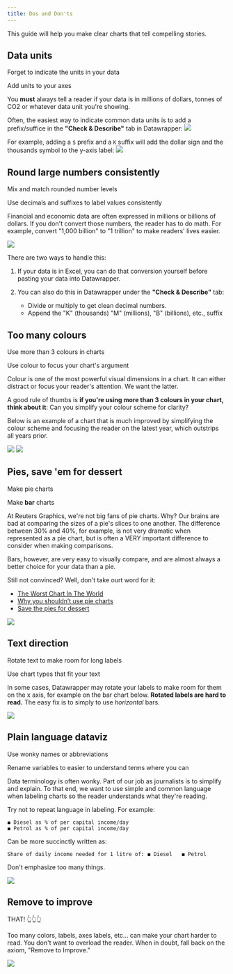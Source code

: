 ```yaml
---
title: Dos and Don'ts
---
```




This guide will help you make clear charts that tell compelling stories.

## Data units

<Badge text="✘ DON'T" variant="danger" /> Forget to indicate the units in your data

<Badge text="✓ DO" variant="success" /> Add units to your axes

You **must** always tell a reader if your data is in millions of dollars, tonnes of CO2 or whatever data unit you're showing.

Often, the easiest way to indicate common data units is to add a prefix/suffice in the **"Check & Describe"** tab in Datawrapper:
![](https://raw.githubusercontent.com/reuters-graphics/newsroom-datawrapper-guide/gh-pages/.github/images/units.png?v=4)

For example, adding a `$` prefix and a `K` suffix will add the dollar sign and the thousands symbol to the y-axis label:
![](https://raw.githubusercontent.com/reuters-graphics/newsroom-datawrapper-guide/gh-pages/.github/images/units-chart.png?v=4)

## Round large numbers consistently

<Badge text="✘ DON'T" variant="danger" /> Mix and match rounded number levels

<Badge text="✓ DO" variant="success" /> Use decimals and suffixes to label values consistently

Financial and economic data are often expressed in millions or billions of dollars. If you don't convert those numbers, the reader has to do math. For example, convert "1,000 billion" to "1 trillion" to make readers' lives easier.

![](https://raw.githubusercontent.com/reuters-graphics/newsroom-datawrapper-guide/gh-pages/.github/images/hierarchy.png?v=4)

There are two ways to handle this:

1) If your data is in Excel, you can do that conversion yourself before pasting your data into Datawrapper.

2) You can also do this in Datawrapper under the **"Check & Describe"** tab:
    * Divide or multiply to get clean decimal numbers.
    * Append the "K" (thousands) "M" (millions), "B" (billions), etc., suffix

## Too many colours

<Badge text="✘ DON'T" variant="danger" /> Use more than 3 colours in charts

<Badge text="✓ DO" variant="success" /> Use colour to focus your chart's argument

Colour is one of the most powerful visual dimensions in a chart. It can either distract or focus your reader's attention. We want the latter.

A good rule of thumbs is **if you're using more than 3 colours in your chart, think about it**: Can you simplify your colour scheme for clarity?

Below is an example of a chart that is much improved by simplifying the colour scheme and focusing the reader on the latest year, which outstrips all years prior.

<img src={TooManyColours.src} />

<img src={JustEnoughColours.src} />

## Pies, save 'em for dessert

<Badge text="✘ DON'T" variant="danger" /> Make pie charts

<Badge text="✓ DO" variant="success" /> Make **bar** charts

At Reuters Graphics, we're not big fans of pie charts. Why? Our brains are bad at comparing the sizes of a pie's slices to one another. The difference between 30% and 40%, for example, is not very dramatic when represented as a pie chart, but is often a VERY important difference to consider when making comparisons.

Bars, however, are very easy to visually compare, and are almost always a better choice for your data than a pie.

Still not convinced? Well, don't take ourt word for it:

- [The Worst Chart In The World](https://www.businessinsider.com/pie-charts-are-the-worst-2013-6)
- [Why you shouldn’t use pie charts](https://scc.ms.unimelb.edu.au/resources/data-visualisation-and-exploration/no_pie-charts)
- [Save the pies for dessert](https://www.perceptualedge.com/articles/visual_business_intelligence/save_the_pies_for_dessert.pdf)

![](https://raw.githubusercontent.com/reuters-graphics/newsroom-datawrapper-guide/gh-pages/.github/images/pie-charts.png?v=4)

## Text direction

<Badge text="✘ DON'T" variant="danger" /> Rotate text to make room for long labels

<Badge text="✓ DO" variant="success" /> Use chart types that fit your text

In some cases, Datawrapper may rotate your labels to make room for them on the x axis, for example on the bar chart below. **Rotated labels are hard to read.** The easy fix is to simply to use _horizontal_ bars.

![](https://raw.githubusercontent.com/reuters-graphics/newsroom-datawrapper-guide/gh-pages/.github/images/horiz-bars.png?v=4)

## Plain language dataviz

<Badge text="✘ DON'T" variant="danger" /> Use wonky names or abbreviations

<Badge text="✓ DO" variant="success" /> Rename variables to easier to understand terms where you can


Data terminology is often wonky. Part of our job as journalists is to simplify and explain. To that end, we want to use simple and common language when labeling charts so the reader understands what they're reading.

Try not to repeat language in labeling. For example:

```
◼︎ Diesel as % of per capital income/day
◼︎ Petrol as % of per capital income/day
```

Can be more succinctly written as:

```
Share of daily income needed for 1 litre of: ◼︎ Diesel   ◼︎ Petrol
```

Don't emphasize too many things.

![](https://raw.githubusercontent.com/reuters-graphics/newsroom-datawrapper-guide/gh-pages/.github/images/language.png?v=4)


## Remove to improve

<Badge text="✓ DO" variant="success" /> THAT! 👆👆👆

Too many colors, labels, axes labels, etc... can make your chart harder to read. You don't want to overload the reader. When in doubt, fall back on the axiom, "Remove to Improve."

![](https://raw.githubusercontent.com/reuters-graphics/newsroom-datawrapper-guide/gh-pages/.github/images/data-ink.gif?v=4)

